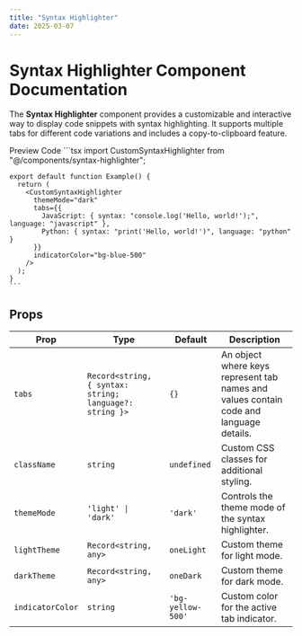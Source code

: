 ```yaml
---
title: "Syntax Highlighter"
date: 2025-03-07
---
```


# Syntax Highlighter Component Documentation

The **Syntax Highlighter** component provides a customizable and interactive way to display code snippets with syntax highlighting. It supports multiple tabs for different code variations and includes a copy-to-clipboard feature.


<Tabs defaultValue="preview" size="sm" className="w-full">
  <TabsList className="grid w-[30%] grid-cols-2">
    <Tab value="preview">Preview</Tab>
    <Tab value="code">Code</Tab>
  </TabsList>
  <TabsContent value="preview">
    <Preview>
      <CustomSyntaxHighlighter
        className="xs:w-auto md:w-[60%]"
        themeMode="dark"
        tabs={{
          JavaScript: { syntax: "console.log('Hello, world!');", language: "javascript" },
          Python: { syntax: "print('Hello, world!')", language: "python" }
        }}
        indicatorColor="bg-blue-500"
      />
    </Preview>
  </TabsContent>
  <TabsContent value="code">
    ```tsx
    import CustomSyntaxHighlighter from "@/components/syntax-highlighter";

    export default function Example() {
      return (
        <CustomSyntaxHighlighter
          themeMode="dark"
          tabs={{
            JavaScript: { syntax: "console.log('Hello, world!');", language: "javascript" },
            Python: { syntax: "print('Hello, world!')", language: "python" }
          }}
          indicatorColor="bg-blue-500"
        />
      );
    }
    ```
  </TabsContent>
</Tabs>

## Props

| Prop            | Type                              | Default  | Description |
|---------------|---------------------------------|---------|-------------|
| `tabs`       | `Record<string, { syntax: string; language?: string }>` | `{}` | An object where keys represent tab names and values contain code and language details. |
| `className`  | `string` | `undefined` | Custom CSS classes for additional styling. |
| `themeMode`  | `'light' \| 'dark'` | `'dark'` | Controls the theme mode of the syntax highlighter. |
| `lightTheme` | `Record<string, any>` | `oneLight` | Custom theme for light mode. |
| `darkTheme`  | `Record<string, any>` | `oneDark` | Custom theme for dark mode. |
| `indicatorColor` | `string` | `'bg-yellow-500'` | Custom color for the active tab indicator. |


